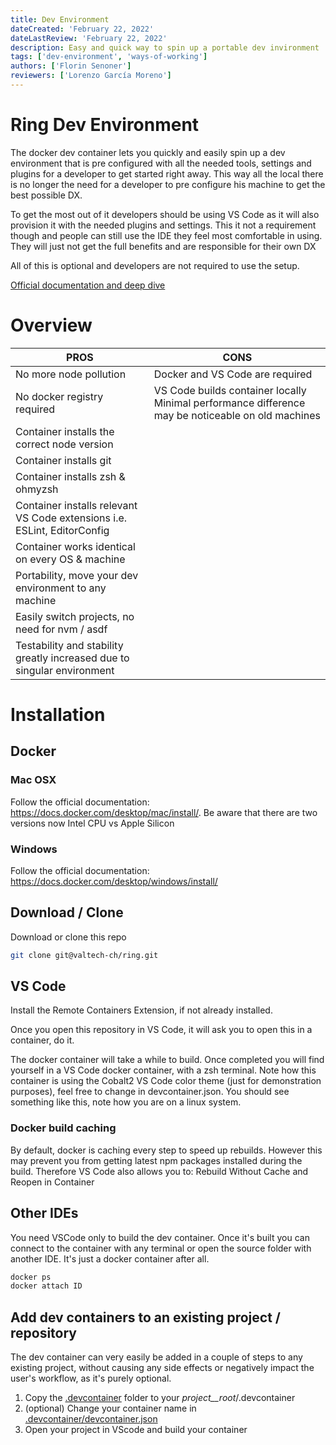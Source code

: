 ```yaml
---
title: Dev Environment
dateCreated: 'February 22, 2022'
dateLastReview: 'February 22, 2022'
description: Easy and quick way to spin up a portable dev invironment
tags: ['dev-environment', 'ways-of-working']
authors: ['Florin Senoner']
reviewers: ['Lorenzo García Moreno']
---
```


# Ring Dev Environment

The docker dev container lets you quickly and easily spin up a dev environment that is pre configured with all the needed tools, settings and plugins for a developer to get started right away. This way all the local there is no longer the need for a developer to pre configure his machine to get the best possible DX.

To get the most out of it developers should be using VS Code as it will also provision it with the needed plugins and settings. This it not a requirement though and people can still use the IDE they feel most comfortable in using. They will just not get the full benefits and are responsible for their own DX

All of this is optional and developers are not required to use the setup.

[Official documentation and deep dive](https://code.visualstudio.com/docs/remote/containers)

# Overview

| PROS                                                                     | CONS                                                                                              |
| ------------------------------------------------------------------------ | ------------------------------------------------------------------------------------------------- |
| No more node pollution                                                   | Docker and VS Code are required                                                                   |
| No docker registry required                                              | VS Code builds container locally Minimal performance difference may be noticeable on old machines |
| Container installs the correct node version                              |                                                                                                   |
| Container installs git                                                   |                                                                                                   |
| Container installs zsh & ohmyzsh                                         |                                                                                                   |
| Container installs relevant VS Code extensions i.e. ESLint, EditorConfig |                                                                                                   |
| Container works identical on every OS & machine                          |                                                                                                   |
| Portability, move your dev environment to any machine                    |                                                                                                   |
| Easily switch projects, no need for nvm / asdf                           |                                                                                                   |
| Testability and stability greatly increased due to singular environment  |                                                                                                   |

# Installation

## Docker

### Mac OSX

Follow the official documentation: https://docs.docker.com/desktop/mac/install/. Be aware that there are two versions now Intel CPU vs Apple Silicon

### Windows

Follow the official documentation: https://docs.docker.com/desktop/windows/install/

## Download / Clone

Download or clone this repo

```bash
git clone git@valtech-ch/ring.git
```

## VS Code

Install the Remote Containers Extension, if not already installed.

Once you open this repository in VS Code, it will ask you to open this in a container, do it.

The docker container will take a while to build. Once completed you will find yourself in a VS Code docker container, with a zsh terminal. Note how this container is using the Cobalt2 VS Code color theme (just for demonstration purposes), feel free to change in devcontainer.json. You should see something like this, note how you are on a linux system.

### Docker build caching

By default, docker is caching every step to speed up rebuilds. However this may prevent you from getting latest npm packages installed during the build. Therefore VS Code also allows you to: Rebuild Without Cache and Reopen in Container

## Other IDEs

You need VSCode only to build the dev container. Once it's built you can connect to the container with any terminal or open the source folder with another IDE. It's just a docker container after all.

```bash
docker ps
docker attach ID
```

## Add dev containers to an existing project / repository

The dev container can very easily be added in a couple of steps to any existing project, without causing any side effects or negatively impact the user's workflow, as it's purely optional.

1. Copy the [.devcontainer](../master/.devcontainer/) folder to your _project\_\_root_/.devcontainer
2. (optional) Change your container name in [.devcontainer/devcontainer.json](../master/.devcontainer/devcontainer.json)
3. Open your project in VScode and build your container
